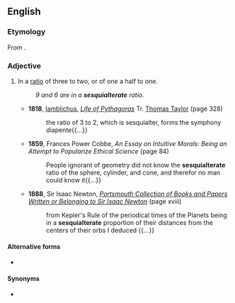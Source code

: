 ==English==

===Etymology===
From {{der|en|la|sesquialter||one and a half times}}.

===Adjective===
{{en-adj|-}}

# {{lb|en|mathematics|archaic}} In a [[ratio]] of three to two, or of one a half to one.
#: ''9 and 6 are in a '''sesquialterate''' ratio.''
#* '''1818''', [[Iamblichus]], ''[https://books.google.com/books?id=J_BZAAAAcAAJ Life of Pythagoras]'' Tr. [[w:Thomas Taylor (neoplatonist)|Thomas Taylor]] (page 328)
#*: the ratio of 3 to 2, which is sesquialter, forms the symphony diapente{{...}}
#* '''1859''', Frances Power Cobbe, ''An Essay on Intuitive Morals: Being an Attempt to Popularize Ethical Science'' (page 84)
#*: People ignorant of geometry did not know the '''sesquialterate''' ratio of the sphere, cylinder, and cone, and therefor no man could know it{{...}}
#* '''1888''', Sir Isaac Newton, ''[https://books.google.com/books?id=3wcjAAAAMAAJ Portsmouth Collection of Books and Papers Written or Belonging to Sir Isaac Newton]'' (page xviii) <!--Origin? Newton was dead long before 1888.-->
#*: from Kepler's Rule of the periodical times of the Planets being in a '''sesquialterate''' proportion of their distances from the centers of their orbs I deduced {{...}}

====Alternative forms====
* {{l|en|sesqui-alterate}}

====Synonyms====
* {{l|en|sesquialteral}}